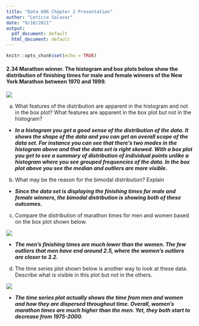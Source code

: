 ```yaml
---
title: "Data 606 Chapter 2 Presentation"
author: "Leticia Salazar"
date: "9/10/2021"
output:
  pdf_document: default
  html_document: default
---
```


```r
knitr::opts_chunk$set(echo = TRUE)
```


#### **2.34 Marathon winner.** The histogram and box plots below show the distribution of finishing times for male and female winners of the New York Marathon between 1970 and 1999.

![](/Users/letiix3/Desktop/R4DS-main/Data 606/Presentation/2.34_Picture1.png)

(a) What features of the distribution are apparent in the histogram and not in the box plot? What features are apparent in the box plot but not in the histogram?

* **_In a histogram you get a good sense of the distribution of the data. It shows the shape of the data and you can get an overall scope of the data set. For instance you can see that there's two modes in the histogram above and that the data set is right skewed. With a box plot you get to see a summary of distribution of individual points unlike a histogram where you see grouped frequencies of the data. In the box plot above you see the median and outliers are more visible._**


(b) What may be the reason for the bimodal distribution? Explain

* **_Since the data set is displaying the finishing times for male and female winners, the bimodal distribution is showing both of these outcomes._**


(c) Compare the distribution of marathon times for men and women based on the box plot shown below.

![](/Users/letiix3/Desktop/R4DS-main/Data 606/Presentation/2.34_Picture2.png)

* **_The men's finishing times are much lower than the women. The few outliers that men have end around 2.5, where the women's outliers are closer to 3.2._**


(d) The time series plot shown below is another way to look at these data. Describe what is visible in this plot but not in the others.

![](/Users/letiix3/Desktop/R4DS-main/Data 606/Presentation/2.34_Picture3.png)

* **_The time series plot actually shows the time from men and women and how they are dispersed throughout time. Overall, women's marathon times are much higher than the men. Yet, they both start to decrease from 1975-2000._**
